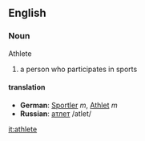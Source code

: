 ==English==
===Noun===
Athlete
#a person who participates in sports
====translation====
*'''German''': [[Sportler]] ''m'', [[Athlet]] ''m''
*'''Russian''': [[атлет]] /atlet/


[[it:athlete]]